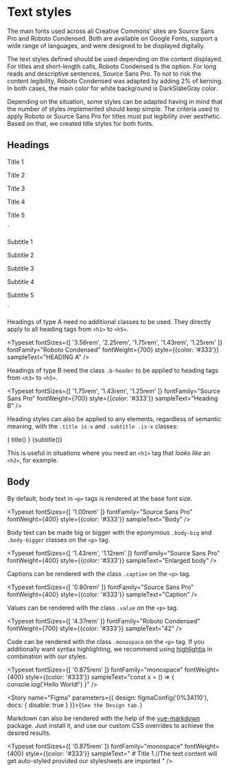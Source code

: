 
<Meta title="Tokens/Typography" />

# Text styles

The main fonts used across all Creative Commons' sites are Source Sans Pro and Roboto Condensed. Both are available on
Google Fonts, support a wide range of languages, and were designed to be displayed digitally.

The text styles defined should be used depending on the content displayed. For titles and short-length calls, Roboto
Condensed is the option. For long reads and descriptive sentences, Source Sans Pro. To not to risk the content
legibility, Roboto Condensed was adapted by adding 2% of kerning. In both cases, the main color for white background is
DarkSlateGray color.

Depending on the situation, some styles can be adapted having in mind that the number of styles implemented should keep
simple. The criteria used to apply Roboto or Source Sans Pro for titles must put legibility over aesthetic. Based on
that, we created title styles for both fonts.

## Headings

<p class="title is-1">Title 1</p>
<p class="title is-2">Title 2</p>
<p class="title is-3">Title 3</p>
<p class="title is-4">Title 4</p>
<p class="title is-5">Title 5</p>
`

<p class="subtitle is-1">Subtitle 1</p>
<p class="subtitle is-2">Subtitle 2</p>
<p class="subtitle is-3">Subtitle 3</p>
<p class="subtitle is-4">Subtitle 4</p>
<p class="subtitle is-5">Subtitle 5</p>
`

Headings of type A need no additional classes to be used. They directly apply to all heading tags from `<h1>` to `<h5>`.

<Typeset
  fontSizes={[
    '3.56rem',
    '2.25rem',
    '1.75rem',
    '1.43rem',
    '1.25rem'
  ]}
  fontFamily="Roboto Condensed"
  fontWeight={700}
  style={{color: '#333'}}
  sampleText="HEADING A" />

Headings of type B need the class `.b-header` to be applied to heading tags from `<h3>` to `<h5>`.

<Typeset
  fontSizes={[
    '1.75rem',
    '1.43rem',
    '1.25rem'
  ]}
  fontFamily="Source Sans Pro"
  fontWeight={700}
  style={{color: '#333'}}
  sampleText="Heading B" />

Heading styles can also be applied to any elements, regardless of semantic meaning, with the `.title is-x` and `.subtitle .is-x` classes:

<Preview mdxSource={title()}>
  <Story name="Heading- Title" height="250px">{
    title()
  }</Story>
</Preview>

<Preview mdxSource={subtitle()}>
  <Story name="Heading- Subitle" height="100px">{subtitle()}</Story>
</Preview>

This is useful in situations where you need an `<h1>` tag that _looks like_ an `<h2>`, for example.

## Body

By default, body text in `<p>` tags is rendered at the base font size.

<Typeset
  fontSizes={[
    '1.00rem'
  ]}
  fontFamily="Source Sans Pro"
  fontWeight={400}
  style={{color: '#333'}}
  sampleText="Body" />

Body text can be made big or bigger with the eponymous `.body-big` and `.body-bigger` classes on the `<p>` tag.

<Typeset
  fontSizes={[
    '1.43rem',
    '1.12rem'
  ]}
  fontFamily="Source Sans Pro"
  fontWeight={400}
  style={{color: '#333'}}
  sampleText="Enlarged body" />

Captions can be rendered with the class `.caption` on the `<p>` tag.

<Typeset
  fontSizes={[
    '0.80rem'
  ]}
  fontFamily="Source Sans Pro"
  fontWeight={400}
  style={{color: '#333'}}
  sampleText="Caption" />

Values can be rendered with the class `.value` on the `<p>` tag.

<Typeset
  fontSizes={[
    '4.37rem'
  ]}
  fontFamily="Roboto Condensed"
  fontWeight={700}
  style={{color: '#333'}}
  sampleText="42" />

Code can be rendered with the class `.monospace` on the `<p>` tag. If you additionally want syntax highlighting, we recommend using [highlightjs](https://highlightjs.org/) in combination with our styles.

<Typeset
  fontSizes={[
    '0.875rem'
  ]}
  fontFamily="monospace"
  fontWeight={400}
  style={{color: '#333'}}
  sampleText="const x = () => { console.log('Hello World!') }" />

<Story name="Figma" parameters={{
  design: figmaConfig('0%3A110'),
  docs: { disable: true }
}}>{`
  See the Design tab.
`}</Story>

Markdown can also be rendered with the help of the [vue-markdown](https://www.npmjs.com/package/vue-markdown) package. Just install it, and use our custom CSS overrides to achieve the desired results.

<Typeset
  fontSizes={[
    '0.875rem'
  ]}
  fontFamily="monospace"
  fontWeight={400}
  style={{color: '#333'}}
  sampleText="
  <VueMarkdown># Title 1</VueMarkdown> //The text content will get auto-styled provided our stylesheets are imported
  " />
